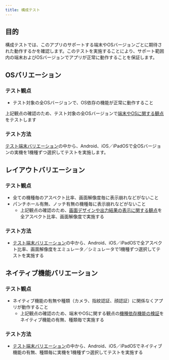 ```yaml
---
title: 構成テスト
---
```


<!-- markdownlint-disable MD024 -->

## 目的

構成テストでは、このアプリのサポートする端末やOSバージョンごとに期待された動作するかを確認します。このテストを実施することにより、サポート範囲内の端末およびOSバージョンでアプリが正常に動作することを保証します。

## OSバリエーション

### テスト観点

- テスト対象の全OSバージョンで、OS依存の機能が正常に動作すること

上記観点の確認のため、テスト対象の全OSバージョンで[端末やOSに関する観点](functional-testing/terminal-os.mdx)をテストします

### テスト方法

[テスト端末バリエーション](../test-variation.mdx)の中から、Android、iOS／iPadOSで全OSバージョンの実機を1機種ずつ選択してテストを実施します。

## レイアウトバリエーション

### テスト観点

- 全ての機種毎のアスペクト比率、画面解像度毎に表示崩れなどがないこと
- パンチホール有無、ノッチ有無の機種毎に表示崩れなどがないこと
  - 上記観点の確認のため、[画面デザインや出力結果の表示に関する観点](functional-testing/screen-output-result.mdx)を全アスペクト比率、画面解像度で実施する

### テスト方法

- [テスト端末バリエーション](../test-variation.mdx)の中から、Android、iOS／iPadOSで全アスペクト比率、画面解像度をエミュレータ／シミュレータで1機種ずつ選択してテストを実施する

## ネイティブ機能バリエーション

### テスト観点

- ネイティブ機能の有無や種類（カメラ、指紋認証、顔認証）に関係なくアプリが動作すること
  - 上記観点の確認のため、端末やOSに関する観点の[機種依存機能の検証](functional-testing/terminal-os.mdx#機種依存機能の検証)をネイティブ機能の有無、種類毎で実施する

### テスト方法

- [テスト端末バリエーション](../test-variation.mdx)の中から、Android、iOS／iPadOSでネイティブ機能の有無、種類毎に実機を1機種ずつ選択してテストを実施する

<!-- markdownlint-enable MD024 -->
